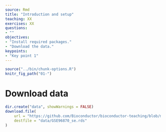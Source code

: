 ```yaml
---
source: Rmd
title: "Introduction and setup"
teaching: XX
exercises: XX
questions:
- ""
objectives:
- "Install required packages."
- "Download the data."
keypoints:
- "Key point 1"
---
```


```r
source("../bin/chunk-options.R")
knitr_fig_path("01-")
```

# Download data

```r
dir.create("data", showWarnings = FALSE)
download.file(
    url = "https://github.com/Bioconductor/bioconductor-teaching/blob/master/data/GSE96870/GSE96870_se.rds?raw=true", 
    destfile = "data/GSE96870_se.rds"
)
```

